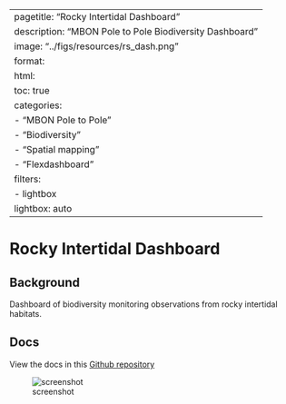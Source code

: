 
---
pagetitle: "Rocky Intertidal Dashboard"
description: "MBON Pole to Pole Biodiversity Dashboard"
image: "../figs/resources/rs_dash.png"
format: 
  html: 
    toc: true
categories: 
   - "MBON Pole to Pole"
   - "Biodiversity"
   - "Spatial mapping"
   - "Flexdashboard"
filters:
   - lightbox
lightbox: auto
---

# Rocky Intertidal Dashboard {.unnumbered}

## Background

Dashboard of biodiversity monitoring observations from rocky intertidal habitats.

## Docs

View the docs in this [Github repository
](https://github.com/gonzalobravoargentina/MBON_CoralNet_Dashboard
){target="_blank"}

![screenshot](../figs/resources/rs_dash.png)

